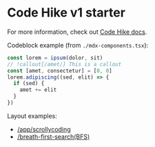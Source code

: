 # Code Hike v1 starter

For more information, check out [Code Hike docs](https://codehike.org/docs).

Codeblock example (from `./mdx-components.tsx`):

```js
const lorem = ipsum(dolor, sit)
// !callout[/amet/] This is a callout
const [amet, consectetur] = [0, 0]
lorem.adipiscing((sed, elit) => {
  if (sed) {
    amet += elit
  }
})
```

Layout examples:

- [/app/scrollycoding](/scrollycoding)
- [/breath-first-search(BFS)](/algo_bfs)

